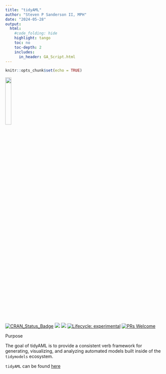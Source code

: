 ```yaml
---
title: "tidyAML"
author: "Steven P Sanderson II, MPH"
date: "2024-05-28"
output:
  html:
    #code_folding: hide
    highlight: tango
    toc: no
    toc-depth: 2
    includes:
      in_header: GA_Script.html
---
```


```r
knitr::opts_chunk$set(echo = TRUE)
```

<img src="logos/tidyaml.png" width="19.6%" align="center"/>

<!-- badges: start -->

[![CRAN_Status_Badge](http://www.r-pkg.org/badges/version/tidyAML)](https://cran.r-project.org/package=tidyAML) ![](https://cranlogs.r-pkg.org/badges/tidyAML) ![](https://cranlogs.r-pkg.org/badges/grand-total/tidyAML) [![Lifecycle: experimental](https://img.shields.io/badge/lifecycle-experimental-orange.svg)](https://www.tidyverse.org/lifecycle/#experimental) [![PRs Welcome](https://img.shields.io/badge/PRs-welcome-brightgreen.svg?style=flat-square)](https://makeapullrequest.com)

<!-- badges: end -->

Purpose

The goal of tidyAML is to provide a consistent verb framework for generating, visualizing, and analyzing automated models built inside of the `tidymodels` ecosystem.

`tidyAML` can be found [here](https://www.spsanderson.com/tidyAML)
